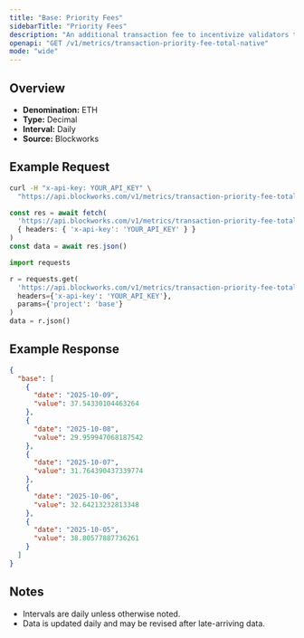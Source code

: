 ```yaml
---
title: "Base: Priority Fees"
sidebarTitle: "Priority Fees"
description: "An additional transaction fee to incentivize validators to prioritize and execute transactions."
openapi: "GET /v1/metrics/transaction-priority-fee-total-native"
mode: "wide"
---
```


## Overview

- **Denomination:** ETH
- **Type:** Decimal
- **Interval:** Daily
- **Source:** Blockworks

## Example Request

<CodeGroup>

```bash cURL
curl -H "x-api-key: YOUR_API_KEY" \
  "https://api.blockworks.com/v1/metrics/transaction-priority-fee-total-native?project=base"
```

```typescript TypeScript
const res = await fetch(
  'https://api.blockworks.com/v1/metrics/transaction-priority-fee-total-native?project=base',
  { headers: { 'x-api-key': 'YOUR_API_KEY' } }
)
const data = await res.json()
```

```python Python
import requests

r = requests.get(
  'https://api.blockworks.com/v1/metrics/transaction-priority-fee-total-native',
  headers={'x-api-key': 'YOUR_API_KEY'},
  params={'project': 'base'}
)
data = r.json()
```

</CodeGroup>

## Example Response

```json
{
  "base": [
    {
      "date": "2025-10-09",
      "value": 37.54330104463264
    },
    {
      "date": "2025-10-08",
      "value": 29.959947068187542
    },
    {
      "date": "2025-10-07",
      "value": 31.764390437339774
    },
    {
      "date": "2025-10-06",
      "value": 32.64213232813348
    },
    {
      "date": "2025-10-05",
      "value": 38.80577887736261
    }
  ]
}
```

## Notes
- Intervals are daily unless otherwise noted.
- Data is updated daily and may be revised after late-arriving data.